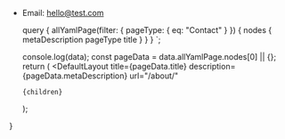 

- Email: hello@test.com

  query {
    allYamlPage(filter: { pageType: { eq: "Contact" } }) {
      nodes {
        metaDescription
        pageType
        title
      }
    }
  }
`;

  console.log(data);
  const pageData = data.allYamlPage.nodes[0] || {};
  return (
    <DefaultLayout
      title={pageData.title}
      description={pageData.metaDescription}
      url="/about/"
    >
      {children}
    </DefaultLayout>
  );
}
